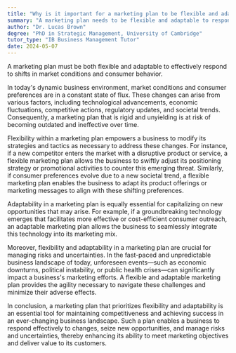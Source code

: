 ```yaml
---
title: "Why is it important for a marketing plan to be flexible and adaptable?"
summary: "A marketing plan needs to be flexible and adaptable to respond effectively to changes in market conditions and consumer behaviour."
author: "Dr. Lucas Brown"
degree: "PhD in Strategic Management, University of Cambridge"
tutor_type: "IB Business Management Tutor"
date: 2024-05-07
---
```


A marketing plan must be both flexible and adaptable to effectively respond to shifts in market conditions and consumer behavior.

In today's dynamic business environment, market conditions and consumer preferences are in a constant state of flux. These changes can arise from various factors, including technological advancements, economic fluctuations, competitive actions, regulatory updates, and societal trends. Consequently, a marketing plan that is rigid and unyielding is at risk of becoming outdated and ineffective over time.

Flexibility within a marketing plan empowers a business to modify its strategies and tactics as necessary to address these changes. For instance, if a new competitor enters the market with a disruptive product or service, a flexible marketing plan allows the business to swiftly adjust its positioning strategy or promotional activities to counter this emerging threat. Similarly, if consumer preferences evolve due to a new societal trend, a flexible marketing plan enables the business to adapt its product offerings or marketing messages to align with these shifting preferences.

Adaptability in a marketing plan is equally essential for capitalizing on new opportunities that may arise. For example, if a groundbreaking technology emerges that facilitates more effective or cost-efficient consumer outreach, an adaptable marketing plan allows the business to seamlessly integrate this technology into its marketing mix.

Moreover, flexibility and adaptability in a marketing plan are crucial for managing risks and uncertainties. In the fast-paced and unpredictable business landscape of today, unforeseen events—such as economic downturns, political instability, or public health crises—can significantly impact a business's marketing efforts. A flexible and adaptable marketing plan provides the agility necessary to navigate these challenges and minimize their adverse effects.

In conclusion, a marketing plan that prioritizes flexibility and adaptability is an essential tool for maintaining competitiveness and achieving success in an ever-changing business landscape. Such a plan enables a business to respond effectively to changes, seize new opportunities, and manage risks and uncertainties, thereby enhancing its ability to meet marketing objectives and deliver value to its customers.
    